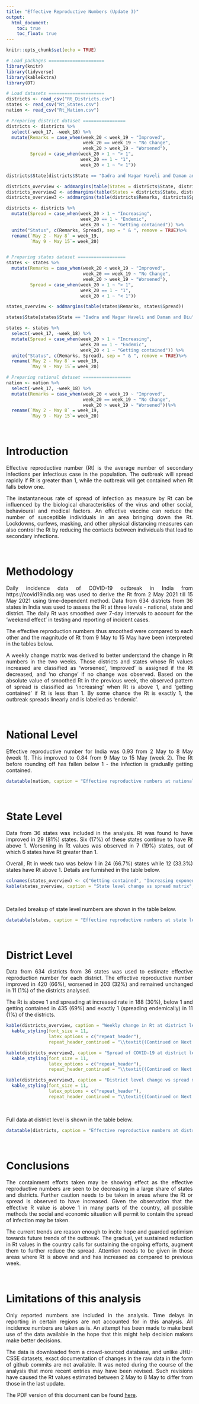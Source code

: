 ```yaml
---
title: "Effective Reproductive Numbers (Update 3)"
output:
  html_document:
    toc: true
    toc_float: true
---
```


<style>
body {
text-align: justify}
</style>

```r
knitr::opts_chunk$set(echo = TRUE)
```

```r
# Load packages =====================
library(knitr)
library(tidyverse)
library(kableExtra)
library(DT)

# Load datasets =====================
districts <- read_csv("Rt_Districts.csv")
states <- read_csv("Rt_States.csv")
nation <- read_csv("Rt_Nation.csv")

# Preparing district dataset ================
districts <- districts %>% 
  select(-week_17, -week_18) %>% 
  mutate(Remarks = case_when(week_20 < week_19 ~ "Improved",
                             week_20 == week_19 ~ "No Change",
                             week_20 > week_19 ~ "Worsened"),
         Spread = case_when(week_20 > 1 ~ "> 1",
                            week_20 == 1 ~ "1",
                            week_20 < 1 ~ "< 1"))

districts$State[districts$State == "Dadra and Nagar Haveli and Daman and Diu"] <- "D&NH & D&D"

districts_overview <- addmargins(table(States = districts$State, districts$Remarks))
districts_overview2 <- addmargins(table(States = districts$State, districts$Spread))
districts_overview3 <- addmargins(table(districts$Remarks, districts$Spread))

districts <- districts %>% 
  mutate(Spread = case_when(week_20 > 1 ~ "Increasing",
                            week_20 == 1 ~ "Endemic",
                            week_20 < 1 ~ "Getting contained")) %>% 
  unite("Status", c(Remarks, Spread), sep = " & ", remove = TRUE)%>% 
  rename(`May 2 - May 8` = week_19,
         `May 9 - May 15`= week_20)


# Preparing states dataset ==================
states <- states %>% 
  mutate(Remarks = case_when(week_20 < week_19 ~ "Improved",
                             week_20 == week_19 ~ "No Change",
                             week_20 > week_19 ~ "Worsened"),
         Spread = case_when(week_20 > 1 ~ "> 1",
                            week_20 == 1 ~ "1",
                            week_20 < 1 ~ "< 1"))

states_overview <- addmargins(table(states$Remarks, states$Spread))

states$State[states$State == "Dadra and Nagar Haveli and Daman and Diu"] <- "D&NH & D&D"

states <- states %>%
  select(-week_17, -week_18) %>% 
  mutate(Spread = case_when(week_20 > 1 ~ "Increasing",
                            week_20 == 1 ~ "Endemic",
                            week_20 < 1 ~ "Getting contained")) %>% 
  unite("Status", c(Remarks, Spread), sep = " & ", remove = TRUE)%>% 
  rename(`May 2 - May 8` = week_19,
         `May 9 - May 15`= week_20)

# Preparing national dataset ==================
nation <- nation %>% 
  select(-week_17, -week_18) %>% 
  mutate(Remarks = case_when(week_20 < week_19 ~ "Improved",
                             week_20 == week_19 ~ "No Change",
                             week_20 > week_19 ~ "Worsened"))%>% 
  rename(`May 2 - May 8` = week_19,
         `May 9 - May 15`= week_20)
```

\

# Introduction
Effective reproductive number (Rt) is the average number of secondary infections per infectious case in the population. The outbreak will spread rapidly if Rt is greater than 1, while the outbreak will get contained when Rt falls below one.

The instantaneous rate of spread of infection as measure by Rt can be influenced by the biological characteristics of the virus and other social, behavioural and medical factors. An effective vaccine can reduce the number of susceptible individuals in an area bringing down the Rt. Lockdowns, curfews, masking, and other physical distancing measures can also control the Rt by reducing the contacts between individuals that lead to secondary infections.

\

# Methodology
Daily incidence data of COVID-19 outbreak in India from https://covid19india.org was used to derive the Rt from 2 May 2021 till 15 May 2021 using time-dependent method. Data from 634 districts from 36 states in India was used to assess the Rt at three levels - national, state and district. The daily Rt was smoothed over 7-day intervals to account for the 'weekend effect' in testing and reporting of incident cases. 

The effective reproduction numbers thus smoothed were compared to each other and the magnitude of Rt from 9 May to 15 May have been interpreted in the tables below. 

A weekly change matrix was derived to better understand the change in Rt numbers in the two weeks. Those districts and states whose Rt values increased are classified as 'worsened', 'improved' is assigned if the Rt decreased, and 'no change' if no change was observed. Based on the absolute value of smoothed Rt in the previous week, the observed pattern of spread is classified as 'increasing' when Rt is above 1, and 'getting contained' if Rt is less than 1. By some chance the Rt is exactly 1, the outbreak spreads linearly and is labelled as 'endemic'.

\

# National Level
Effective reproductive number for India was 0.93 from 2 May to 8 May (week 1). This improved to 0.84 from 9 May to 15 May (week 2). The Rt before rounding off has fallen below 1 - the infection is gradually getting contained.

```r
datatable(nation, caption = "Effective reproductive numbers at national level")
```


\

# State Level
Data from 36 states was included in the analysis. Rt was found to have improved in 29 (81%) states. Six (17%) of these states continue to have Rt above 1. Worsening in Rt values was observed in 7 (19%) states, out of which 6 states have Rt greater than 1.

Overall, Rt in week two was below 1 in 24 (66.7%) states while 12 (33.3%) states have Rt above 1. Details are furnished in the table below.



```r
colnames(states_overview) <- c("Getting contained", "Increasing exponentially", "Total")
kable(states_overview, caption = "State level change vs spread matrix", booktabs = TRUE, longtable = TRUE)
```

\

Detailed breakup of state level numbers are shown in the table below.

```r
datatable(states, caption = "Effective reproductive numbers at state level")
```

\


# District Level
Data from 634 districts from 36 states was used to estimate effective reproduction number for each district. The effective reproductive number improved in 420 (66%), worsened in 203 (32%) and remained unchanged in 11 (1%)  of the districts analysed.

The Rt is above 1 and spreading at increased rate in 188 (30%), below 1 and getting contained in 435 (69%) and exactly 1 (spreading endemically) in 11 (1%) of the districts.

```r
kable(districts_overview, caption = "Weekly change in Rt at district level in each state", align = "lcccc", booktabs = TRUE, longtable = TRUE) %>% 
  kable_styling(font_size = 11,
                latex_options = c("repeat_header"),
                repeat_header_continued = "\\textit{(Continued on Next Page...)}")

kable(districts_overview2, caption = "Spread of COVID-19 at district level in each state", align = "lcccc", booktabs = TRUE, longtable = TRUE) %>% 
  kable_styling(font_size = 11,
                latex_options = c("repeat_header"),
                repeat_header_continued = "\\textit{(Continued on Next Page...)}")

kable(districts_overview3, caption = "District level change vs spread matrix", booktabs = TRUE, longtable = TRUE) %>%
  kable_styling(font_size = 11,
                latex_options = c("repeat_header"),
                repeat_header_continued = "\\textit{(Continued on Next Page...)}")
```


\

Full data at district level is shown in the table below. 

```r
datatable(districts, caption = "Effective reproductive numbers at district level")
```

\

# Conclusions
The containment efforts taken may be showing effect as the effective reproductive numbers are seen to be decreasing in a large share of states and districts. Further caution needs to be taken in areas where the Rt or spread is observed to have increased. Given the observation that the effective R value is above 1 in many parts of the country, all possible methods the social and economic situation will permit to contain the spread of infection may be taken.

The current trends are reason enough to incite hope and guarded optimism towards future trends of the outbreak. The gradual, yet sustained reduction in Rt values in the country calls for sustaining the ongoing efforts, augment them to further reduce the spread. Attention needs to be given in those areas where Rt is above and and has increased as compared to previous week.

\

# Limitations of this analysis
Only reported numbers are included in the analysis. Time delays in reporting in certain regions are not accounted for in this analysis. All incidence numbers are taken as is. An attempt has been made to make best use of the data available in the hope that this might help decision makers make better decisions. 

The data is downloaded from a crowd-sourced database, and unlike JHU-CSSE datasets, exact documentation of changes in the raw data in the form of github commits are not available. It was noted during the course of the analysis that more recent entries may have been revised. Such revisions have caused the Rt values estimated between 2 May to 8 May to differ from those in the last update.

The PDF version of this document can be found [here](http://bit.ly/Rtv31705_r1).